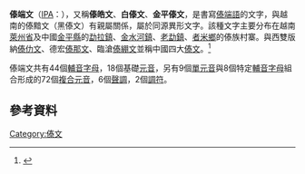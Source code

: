 {{Refimprove|time=2021-01-24T06:52:42+00:00}}
{{Infobox WS|name=傣端文
|sample=Taidon script.png|imagesize=150px
|type=[[元音附标文字|元音附标文字]]
|languages=[[傣語|傣端語]]、[[傣黯语|傣黯语]]
|time=公元14世纪至今
|fam1=[[原始迦南字母|原始迦南字母]]
|fam2=[[腓尼基字母|腓尼基字母]]
|fam3=[[亚兰字母|亚兰字母]]
|fam4=[[婆罗米文|婆罗米文]]
|fam5=[[帕拉瓦文|帕拉瓦文]]
|fam6=[[孟文|孟文]]
|sisters=[[傣黕文|傣黕文]]
}}

'''傣端文'''（[[IPA|IPA]]：{{IPA|saːn¹ dai² dɔn⁵|}}），又稱'''傣皓文'''、'''白傣文'''、'''金平傣文'''，是書寫[[傣端語|傣端語]]的文字，與越南的傣黯文（黑傣文）有親屬關係，屬於同源異形文字。該種文字主要分布在越南[[萊州省|萊州省]]及中國[[金平苗族瑶族傣族自治县|金平縣]]的[[勐拉鎮|勐拉鎮]]、[[金水河鎮|金水河鎮]]、[[老勐鎮|老勐鎮]]、[[者米鄉|者米鄉]]的傣族村寨。與西雙版納[[傣仂文|傣仂文]]、德宏[[傣那文|傣那文]]、臨滄[[傣綳文|傣綳文]]並稱中國四大[[傣文|傣文]]。<ref>{{cite book |author1=中国社会科学院民族研究所，国家民族事务委员会文化宣传司 |title=中国少数民族文字 |date=1991年 |publisher=中国藏学出版社 |location=北京 |isbn=7-80057-082-7 |page=84 |edition=第1版第1次印刷 |accessdate=2021-01-23}}</ref>

傣端文共有44個[[輔音字母|輔音字母]]，18個基礎[[元音|元音]]，另有9個[[單元音|單元音]]與8個特定[[輔音字母|輔音字母]]組合形成的72個[[複合元音|複合元音]]，6個[[聲調|聲調]]，2個[[調符|調符]]。

== 參考資料 ==
{{reflist}}

{{傣族}}

[[Category:傣文|Category:傣文]]